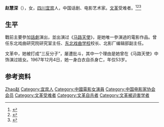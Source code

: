 '''赵慧深 '''（{{bd|1914年||1967年|12月4日|catIdx=Zhao趙}}），女，[[四川|四川]][[宜宾|宜宾]]人，中国话剧、电影艺术家。[[文革|文革]]受难者。<ref>{{Cite book|title=20世纪中华人物名字号辞典|author=周家珍编著|publisher=法律出版社|year=2000|isbn=9787503628320|location=北京|pages=}}</ref><ref>{{Cite book|title=中国当代艺术界名人录|author=中国名人研究院编; 异天, 戈德主编|publisher=社会科学文献出版社|year=1993|isbn=|location=北京|pages=}}</ref><ref>{{Cite book|title=二十世纪中华爱国名人辞典|author=宋德慈, 王德林, 郑福林主编|publisher=吉林大学出版社|year=1990|isbn=|location=长春|pages=553}}</ref>

== 生平 ==
戰前主要參加[[話劇|話劇]]演出，並出演过《[[马路天使|马路天使]]》，是她唯一參演過的電影作品。曾任东北戏曲研究院研究室主任、[[东北戏曲学校|东北戏曲学校]]校长、北影厂编辑部副主任。

文革中，她被打成“三反分子”，屡遭批斗，其中一个理由是她曾在《马路天使》中饰演过妓女。1967年12月4日，她一身白衣自杀身亡，年仅53岁。

== 参考资料 ==
{{reflist}}

{{中国电影工作者协会第三届理事会}}

{{Authority control}}
{{DEFAULTSORT:Zhao趙}}
[[Category:赵姓|Zhao赵]]
[[Category:宜宾人|Category:宜宾人]]
[[Category:中國電影女演員|Category:中國電影女演員]]
[[Category:中国电影家协会会员|Category:中国电影家协会会员]]
[[Category:文革受难者|Category:文革受难者]]
[[Category:文革自杀者|Category:文革自杀者]]
[[Category:文革被迫害学者|Category:文革被迫害学者]]